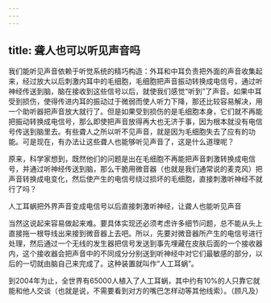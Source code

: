 ```yaml
---
---
---
```

title: 聋人也可以听见声音吗
---




我们能听见声音依赖于听觉系统的精巧构造：外耳和中耳负责把外面的声音收集起来，经过放大以后刺激内耳中的毛细胞，毛细胞把声音振动转换成电信号，通过听神经传送到脑，脑在接收到这些信号以后，就使我们感觉“听到”了声音。如果中耳受到损伤，使得传进内耳的振动过于微弱而使人听力下降，那还比较容易解决，用一个助听器把声音放大就行了。但是如果受到损伤的是毛细胞本身，它们就不再能把振动转换成电信号，那么即使把声音放得再大也无济于事，因为根本就没有电信号传送到脑里去。有些聋人之所以听不见声音，就是因为毛细胞失去了应有的功能。可是现在，有办法让这些聋人也能够听见声音了，这是什么道理呢？

原来，科学家想到，既然他们的问题是出在毛细胞不再能把声音刺激转换成电信号，并通过听神经传送到脑，那么干脆用微音器（也就是我们通常说的麦克风）把声音转换成电变化，然后使产生的电信号绕过损坏的毛细胞，直接刺激听神经不就行了吗？

人工耳蜗把外界声音变成电信号以后直接刺激听神经，让聋人也能听见声音



当然这说起来容易做起来难。要具体实现还必须考虑许多细节问题，总不能从头上直接拖一根导线出来接到微音器上去吧。所以，先要对微音器所产生的电信号进行处理，然后通过一个无线的发生器把信号发送到事先埋藏在皮肤后面的一个接收器内，这个接收器会把声音中的不同成分分别送到听神经中对它们最敏感的部分，以后的一切就由脑自己来完成了。这种装置就叫作“人工耳蜗”。

到2004年为止，全世界有65000人植入了人工耳蜗，其中约有10%的人只靠它就能和他人交谈（也就是说，不需要看到对方的嘴巴怎样动等其他线索）。（顾凡及）